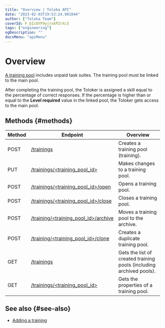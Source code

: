 ```yaml
---
title: "Overview | Toloka API"
date: "2023-02-03T19:53:24.901044"
author: ["Toloka Team"]
coverId: F_bIcOYF9yjrxkPZrXc3
tags: ["engineering"]
ogDescription: ""
docsMenu: "apiMenu"
---
```


# Overview

[A training pool](https://toloka.ai/en/docs/glossary#training-task) includes unpaid task suites. The training pool must be linked to the main pool.

After completing the training pool, the Toloker is assigned a skill equal to the percentage of correct responses. If the percentage is higher than or equal to the **Level required** value in the linked pool, the Toloker gets access to the main pool.

## Methods {#methods}

Method | Endpoint | Overview
----- | ----- | -----
POST | [/trainings](/docs-new/api/create-training) | Creates a training pool (training).
PUT | [/trainings/<training_pool_id>](/docs-new/api/edit-training) | Makes changes to a training pool.
POST | [/trainings/<training_pool_id>/open](/docs-new/api/open-training) | Opens a training pool.
POST | [/trainings/<training_pool_id>/close](/docs-new/api/close-training) | Closes a training pool.
POST | [/training/<training_pool_id>/archive](/docs-new/api/archive-training) | Moves a training pool to the archive.
POST | [/training/<training_pool_id>/clone](/docs-new/api/clone-training) | Creates a duplicate training pool.
GET | [/trainings](/docs-new/api/get-training-list) | Gets the list of created training pools (including archived pools).
GET | [/trainings/<training_pool_id>](/docs-new/api/get-training) | Gets the properties of a training pool.

## See also {#see-also}

- [Adding a training](https://toloka.ai/en/docs/guide/concepts/train)
